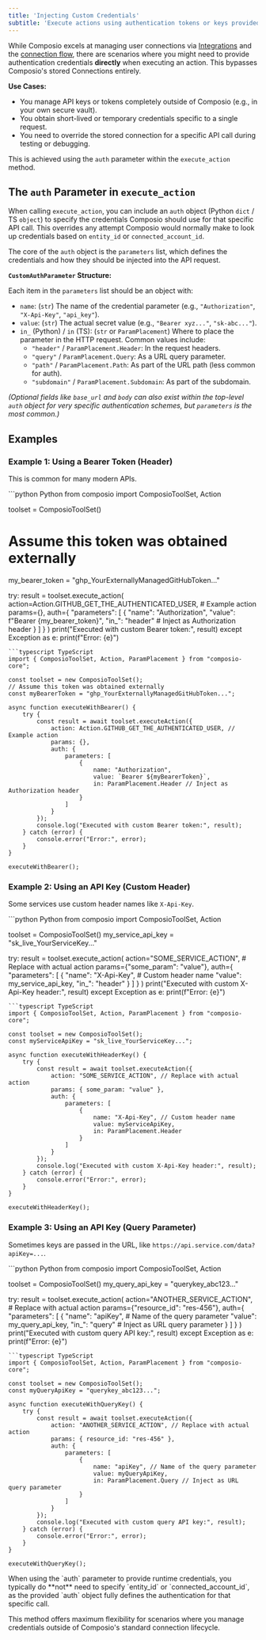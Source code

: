 ```yaml
---
title: 'Injecting Custom Credentials'
subtitle: 'Execute actions using authentication tokens or keys provided at runtime'
---
```


While Composio excels at managing user connections via [Integrations](/auth/integrations) and the [connection flow](/auth/connecting-users), there are scenarios where you might need to provide authentication credentials **directly** when executing an action. This bypasses Composio's stored Connections entirely.

**Use Cases:**

*   You manage API keys or tokens completely outside of Composio (e.g., in your own secure vault).
*   You obtain short-lived or temporary credentials specific to a single request.
*   You need to override the stored connection for a specific API call during testing or debugging.

This is achieved using the `auth` parameter within the `execute_action` method.

## The `auth` Parameter in `execute_action`

When calling `execute_action`, you can include an `auth` object (Python `dict` / TS `object`) to specify the credentials Composio should use for that specific API call. This overrides any attempt Composio would normally make to look up credentials based on `entity_id` or `connected_account_id`.

The core of the `auth` object is the `parameters` list, which defines the credentials and how they should be injected into the API request.

**`CustomAuthParameter` Structure:**

Each item in the `parameters` list should be an object with:

*   `name`: (`str`) The name of the credential parameter (e.g., `"Authorization"`, `"X-Api-Key"`, `"api_key"`).
*   `value`: (`str`) The actual secret value (e.g., `"Bearer xyz..."`, `"sk-abc..."`).
*   `in_` (Python) / `in` (TS): (`str` or `ParamPlacement`) Where to place the parameter in the HTTP request. Common values include:
    *   `"header"` / `ParamPlacement.Header`: In the request headers.
    *   `"query"` / `ParamPlacement.Query`: As a URL query parameter.
    *   `"path"` / `ParamPlacement.Path`: As part of the URL path (less common for auth).
    *   `"subdomain"` / `ParamPlacement.Subdomain`: As part of the subdomain.

*(Optional fields like `base_url` and `body` can also exist within the top-level `auth` object for very specific authentication schemes, but `parameters` is the most common.)*

## Examples

### Example 1: Using a Bearer Token (Header)

This is common for many modern APIs.

<CodeGroup>
```python Python
from composio import ComposioToolSet, Action

toolset = ComposioToolSet()
# Assume this token was obtained externally
my_bearer_token = "ghp_YourExternallyManagedGitHubToken..."

try:
    result = toolset.execute_action(
        action=Action.GITHUB_GET_THE_AUTHENTICATED_USER, # Example action
        params={},
        auth={
            "parameters": [
                {
                    "name": "Authorization",
                    "value": f"Bearer {my_bearer_token}",
                    "in_": "header" # Inject as Authorization header
                }
            ]
        }
    )
    print("Executed with custom Bearer token:", result)
except Exception as e:
    print(f"Error: {e}")
```
```typescript TypeScript
import { ComposioToolSet, Action, ParamPlacement } from "composio-core";

const toolset = new ComposioToolSet();
// Assume this token was obtained externally
const myBearerToken = "ghp_YourExternallyManagedGitHubToken...";

async function executeWithBearer() {
    try {
        const result = await toolset.executeAction({
            action: Action.GITHUB_GET_THE_AUTHENTICATED_USER, // Example action
            params: {},
            auth: {
                parameters: [
                    {
                        name: "Authorization",
                        value: `Bearer ${myBearerToken}`,
                        in: ParamPlacement.Header // Inject as Authorization header
                    }
                ]
            }
        });
        console.log("Executed with custom Bearer token:", result);
    } catch (error) {
        console.error("Error:", error);
    }
}

executeWithBearer();
```
</CodeGroup>

### Example 2: Using an API Key (Custom Header)

Some services use custom header names like `X-Api-Key`.

<CodeGroup>
```python Python
from composio import ComposioToolSet, Action

toolset = ComposioToolSet()
my_service_api_key = "sk_live_YourServiceKey..."

try:
    result = toolset.execute_action(
        action="SOME_SERVICE_ACTION", # Replace with actual action
        params={"some_param": "value"},
        auth={
            "parameters": [
                {
                    "name": "X-Api-Key", # Custom header name
                    "value": my_service_api_key,
                    "in_": "header"
                }
            ]
        }
    )
    print("Executed with custom X-Api-Key header:", result)
except Exception as e:
    print(f"Error: {e}")
```
```typescript TypeScript
import { ComposioToolSet, Action, ParamPlacement } from "composio-core";

const toolset = new ComposioToolSet();
const myServiceApiKey = "sk_live_YourServiceKey...";

async function executeWithHeaderKey() {
    try {
        const result = await toolset.executeAction({
            action: "SOME_SERVICE_ACTION", // Replace with actual action
            params: { some_param: "value" },
            auth: {
                parameters: [
                    {
                        name: "X-Api-Key", // Custom header name
                        value: myServiceApiKey,
                        in: ParamPlacement.Header
                    }
                ]
            }
        });
        console.log("Executed with custom X-Api-Key header:", result);
    } catch (error) {
        console.error("Error:", error);
    }
}

executeWithHeaderKey();
```
</CodeGroup>

### Example 3: Using an API Key (Query Parameter)

Sometimes keys are passed in the URL, like `https://api.service.com/data?apiKey=...`.

<CodeGroup>
```python Python
from composio import ComposioToolSet, Action

toolset = ComposioToolSet()
my_query_api_key = "querykey_abc123..."

try:
    result = toolset.execute_action(
        action="ANOTHER_SERVICE_ACTION", # Replace with actual action
        params={"resource_id": "res-456"},
        auth={
            "parameters": [
                {
                    "name": "apiKey", # Name of the query parameter
                    "value": my_query_api_key,
                    "in_": "query" # Inject as URL query parameter
                }
            ]
        }
    )
    print("Executed with custom query API key:", result)
except Exception as e:
    print(f"Error: {e}")
```
```typescript TypeScript
import { ComposioToolSet, Action, ParamPlacement } from "composio-core";

const toolset = new ComposioToolSet();
const myQueryApiKey = "querykey_abc123...";

async function executeWithQueryKey() {
    try {
        const result = await toolset.executeAction({
            action: "ANOTHER_SERVICE_ACTION", // Replace with actual action
            params: { resource_id: "res-456" },
            auth: {
                parameters: [
                    {
                        name: "apiKey", // Name of the query parameter
                        value: myQueryApiKey,
                        in: ParamPlacement.Query // Inject as URL query parameter
                    }
                ]
            }
        });
        console.log("Executed with custom query API key:", result);
    } catch (error) {
        console.error("Error:", error);
    }
}

executeWithQueryKey();
```
</CodeGroup>

<Note title="Context Parameters">
When using the `auth` parameter to provide runtime credentials, you typically do **not** need to specify `entity_id` or `connected_account_id`, as the provided `auth` object fully defines the authentication for that specific call.
</Note>

This method offers maximum flexibility for scenarios where you manage credentials outside of Composio's standard connection lifecycle.
